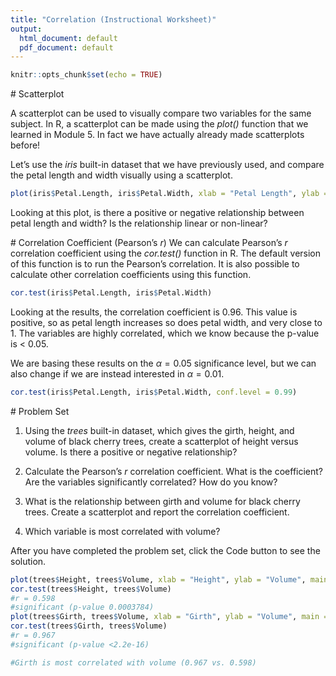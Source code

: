 ---
title: "Correlation (Instructional Worksheet)"
output:
  html_document: default
  pdf_document: default
---

```{r setup, include=FALSE}
knitr::opts_chunk$set(echo = TRUE)
```

<script src="hideOutput.js"></script>

<link rel="stylesheet" type="text/css" href="fold.css">



#\textcolor{blue}{1.1} Scatterplot

A scatterplot can be used to visually compare two variables for the same subject. In R, a scatterplot can be made using the *plot()* function that we learned in Module 5. In fact we have actually already made scatterplots before!

Let's use the *iris* built-in dataset that we have previously used, and compare the petal length and width visually using a scatterplot.

```{r eval = FALSE}
plot(iris$Petal.Length, iris$Petal.Width, xlab = "Petal Length", ylab = "Petal Width")
```
Looking at this plot, is there a positive or negative relationship between petal length and width? Is the relationship linear or non-linear?


#\textcolor{blue}{1.2} Correlation Coefficient (Pearson's *r*)
We can calculate Pearson's *r* correlation coefficient using the *cor.test()* function in R. 
The default version of this function is to run the Pearson's correlation. It is also possible to calculate other correlation coefficients using this function.

```{r eval = FALSE}
cor.test(iris$Petal.Length, iris$Petal.Width)
```
Looking at the results, the correlation coefficient is 0.96. This value is positive, so as petal length increases so does petal width, and very close to 1. The variables are highly correlated, which we know because the p-value is < 0.05.

We are basing these results on the $\alpha = 0.05$ significance level, but we can also change if we are instead interested in $\alpha = 0.01$.
```{r eval = FALSE}
cor.test(iris$Petal.Length, iris$Petal.Width, conf.level = 0.99)
```



#\textcolor{blue}{1.3} Problem Set

1. Using the *trees* built-in dataset, which gives the girth, height, and volume of black cherry trees, create a scatterplot of height versus volume. Is there a positive or negative relationship?

2. Calculate the Pearson's *r* correlation coefficient. What is the coefficient? Are the variables significantly correlated? How do you know?

3. What is the relationship between girth and volume for black cherry trees. Create a scatterplot and report the correlation coefficient.

4. Which variable is most correlated with volume?

After you have completed the problem set, click the Code button to see the solution.


<div class="fold s">

```{r eval = FALSE}
plot(trees$Height, trees$Volume, xlab = "Height", ylab = "Volume", main = "Black Cherry Trees Height Vs. Volume")
cor.test(trees$Height, trees$Volume)
#r = 0.598
#significant (p-value 0.0003784)
plot(trees$Girth, trees$Volume, xlab = "Girth", ylab = "Volume", main = "BlackC Cherry Trees Girth Vs. Volume")
cor.test(trees$Girth, trees$Volume)
#r = 0.967
#significant (p-value <2.2e-16)

#Girth is most correlated with volume (0.967 vs. 0.598)

```

</div>

